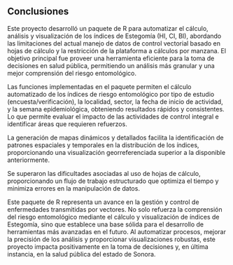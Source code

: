 ## Conclusiones

Este proyecto desarrolló un paquete de R para automatizar el cálculo, análisis y visualización de los índices de Estegomía (HI, CI, BI), abordando las limitaciones del actual manejo de datos de control vectorial basado en hojas de cálculo y la restricción de la plataforma a cálculos por manzana. El objetivo principal fue proveer una herramienta eficiente para la toma de decisiones en salud pública, permitiendo un análisis más granular y una mejor comprensión del riesgo entomológico.

Las funciones implementadas en el paquete permiten el cálculo automatizado de los índices de riesgo entomológico por tipo de estudio (encuesta/verificación), la localidad, sector, la fecha de inicio de actividad, y la semana epidemiológica, obteniendo resultados rápidos y consistentes. Lo que permite evaluar el impacto de las actividades de control integral e identificar áreas que requieren refuerzos.

La generación de mapas dinámicos y detallados facilita la identificación de patrones espaciales y temporales en la distribución de los índices, proporcionando una visualización georreferenciada superior a la disponible anteriormente.

Se superaron las dificultades asociadas al uso de hojas de cálculo, proporcionando un flujo de trabajo estructurado que optimiza el tiempo y minimiza errores en la manipulación de datos.

Este paquete de R representa un avance en la gestión y control de enfermedades transmitidas por vectores. No solo refuerza la comprensión del riesgo entomológico mediante el cálculo y visualización de índices de Estegomía, sino que establece una base sólida para el desarrollo de herramientas más avanzadas en el futuro. Al automatizar procesos, mejorar la precisión de los análisis y proporcionar visualizaciones robustas, este proyecto impacta positivamente en la toma de decisiones y, en última instancia, en la salud pública del estado de Sonora.
